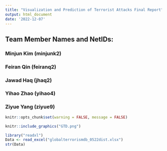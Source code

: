 ```yaml
---
title: "Visualization and Prediction of Terrorist Attacks Final Report"
output: html_document
date: '2022-12-07'
---
```



## Team Member Names and NetIDs:
### Minjun Kim (minjunk2)
### Feiran Qin (feiranq2)
### Jawad Haq (jhaq2)
### Yihao Zhao (yihao4)
### Ziyue Yang (ziyue9)


```r
knitr::opts_chunk$set(warning = FALSE, message = FALSE) 
```

```r
knitr::include_graphics("GTD.png")
```

```r
library("readxl")
Data <- read_excel("globalterrorismdb_0522dist.xlsx")
str(Data)
```
